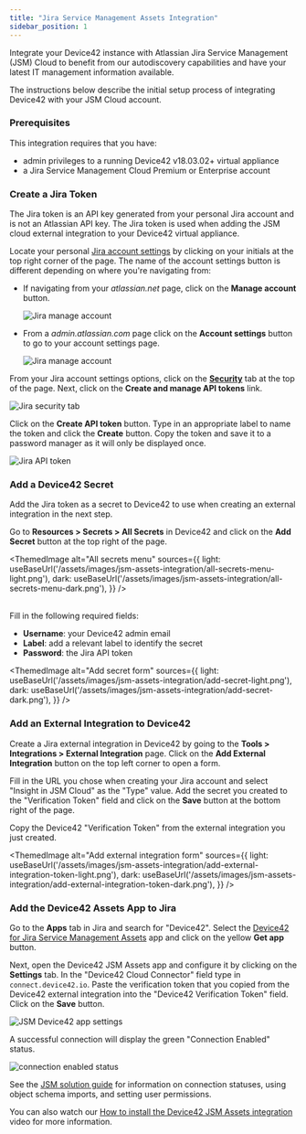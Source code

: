 ```yaml
---
title: "Jira Service Management Assets Integration"
sidebar_position: 1
---
```


Integrate your Device42 instance with Atlassian Jira Service Management (JSM) Cloud to benefit from our autodiscovery capabilities and have your latest IT management information available.

The instructions below describe the initial setup process of integrating Device42 with your JSM Cloud account.

### Prerequisites

This integration requires that you have:

* admin privileges to a running Device42 v18.03.02+ virtual appliance 
* a Jira Service Management Cloud Premium or Enterprise account

### Create a Jira Token

The Jira token is an API key generated from your personal Jira account and is not an Atlassian API key. The Jira token is used when adding the JSM cloud external integration to your Device42 virtual appliance. 

Locate your personal [Jira account settings](https://id.atlassian.com/manage-profile/security) by clicking on your initials at the top right corner of the page. The name of the account settings button is different depending on where you're navigating from:

* If navigating from your _atlassian.net_ page, click on the **Manage account** button. 

    ![Jira manage account](/assets/images/jsm-assets-integration/jira-manage-account.png)

* From a _admin.atlassian.com_ page click on the **Account settings** button to go to your account settings page.

    ![Jira manage account](/assets/images/jsm-assets-integration/jira-account-settings.png)

From your Jira account settings options, click on the **[Security](https://id.atlassian.com/manage-profile/security)** tab at the top of the page. Next, click on the **Create and manage API tokens** link. 

![Jira security tab](/assets/images/jsm-assets-integration/security-tab.png)

Click on the **Create API token** button. Type in an appropriate label to name the token and click the **Create** button. Copy the token and save it to a password manager as it will only be displayed once. 

![Jira API token](/assets/images/jsm-assets-integration/jira-account-token.png)

### Add a Device42 Secret

Add the Jira token as a secret to Device42 to use when creating an external integration in the next step. 

Go to **Resources > Secrets > All Secrets** in Device42 and click on the **Add Secret** button at the top right of the page. 

<ThemedImage
  alt="All secrets menu"
  sources={{
    light: useBaseUrl('/assets/images/jsm-assets-integration/all-secrets-menu-light.png'),
    dark: useBaseUrl('/assets/images/jsm-assets-integration/all-secrets-menu-dark.png'),
  }}
/>
<br/><br/>

Fill in the following required fields:

* **Username**: your Device42 admin email
* **Label**: add a relevant label to identify the secret 
* **Password**: the Jira API token 

<ThemedImage
  alt="Add secret form"
  sources={{
    light: useBaseUrl('/assets/images/jsm-assets-integration/add-secret-light.png'),
    dark: useBaseUrl('/assets/images/jsm-assets-integration/add-secret-dark.png'),
  }}
/>

### Add an External Integration to Device42 

Create a Jira external integration in Device42 by going to the **Tools > Integrations > External Integration** page. Click on the **Add External Integration** button on the top left corner to open a form. 

Fill in the URL you chose when creating your Jira account and select "Insight in JSM Cloud" as the "Type" value. Add the secret you created to the "Verification Token" field and click on the **Save** button at the bottom right of the page. 

Copy the Device42 "Verification Token" from the external integration you just created. 

<ThemedImage
  alt="Add external integration form"
  sources={{
    light: useBaseUrl('/assets/images/jsm-assets-integration/add-external-integration-token-light.png'),
    dark: useBaseUrl('/assets/images/jsm-assets-integration/add-external-integration-token-dark.png'),
  }}
/>

### Add the Device42 Assets App to Jira

Go to the **Apps** tab in Jira and search for "Device42". Select the [Device42 for Jira Service Management Assets](https://marketplace.atlassian.com/search?query=device42) app and click on the yellow **Get app** button. 

Next, open the Device42 JSM Assets app and configure it by clicking on the **Settings** tab. In the "Device42 Cloud Connector" field type in `connect.device42.io`. Paste the verification token that you copied from the Device42 external integration into the "Device42 Verification Token" field. Click on the **Save** button. 

![JSM Device42 app settings](/assets/images/jsm-assets-integration/jira-d42-app-settings.png)

A successful connection will display the green "Connection Enabled" status. 

![connection enabled status](/assets/images/jsm-solution-guide/image38.png)

See the [JSM solution guide](solution-guides/jira-service-management-integration.md) for information on connection statuses, using object schema imports, and setting user permissions.

You can also watch our [How to install the Device42 JSM Assets integration](https://device42.wistia.com/medias/b087w5fps8) video for more information. 
